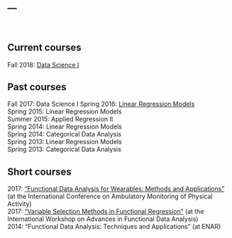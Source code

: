 ---
---

<link rel="stylesheet" href="styles.css" type="text/css" />
<link rel="stylesheet" href="academicons/css/academicons.min.css"/>

<br>

## Current courses

Fall 2018: [Data Science I](http://p8105.com)  

## Past courses

Fall 2017: Data Science I
Spring 2016: [Linear Regression Models](http://jeffgoldsmith.com/P8111/)  
Spring 2015: Linear Regression Models  
Summer 2015: Applied Regression II  
Spring 2014: Linear Regression Models  
Spring 2014: Categorical Data Analysis  
Spring 2013: Linear Regression Models  
Spring 2013: Categorical Data Analysis

## Short courses

2017: ["Functional Data Analysis for Wearables: Methods and Applications"](http://jeffgoldsmith.com/ICAMPAM/) (at the International Conference on Ambulatory Monitoring of Physical Activity)  
2017: ["Variable Selection Methods in Functional Regression"](http://jeffgoldsmith.com/IWAFDA/) (at the International Workshop on Advances in Functional Data Analysis)  
2014: "Functional Data Analysis: Techniques and Applications" (at ENAR)